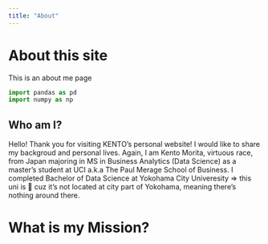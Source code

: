 ```yaml
---
title: "About"
---
```


# About this site

This is an about me page

```python
import pandas as pd
import numpy as np
```

## Who am I?

Hello! Thank you for visiting KENTO's personal website! I would like to share my backgroud and personal lives.
Again, I am Kento Morita, virtuous race, from Japan majoring in MS in Business Analytics (Data Science) as a master's student at UCI a.k.a The Paul Merage School of Business. I completed Bachelor of Data Science at Yokohama City Univeresity => this uni is 🧢 cuz it's not located at city part of Yokohama, meaning there's nothing around there.

# What is my Mission?